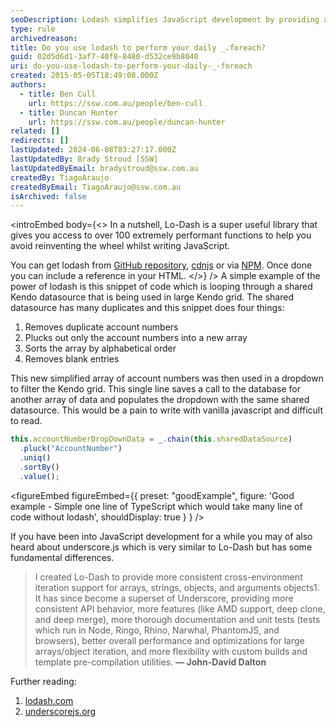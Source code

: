 ```yaml
---
seoDescription: Lodash simplifies JavaScript development by providing a vast array of performant functions to avoid reinventing the wheel, making daily tasks more efficient.
type: rule
archivedreason:
title: Do you use lodash to perform your daily _.foreach?
guid: 02d5d6d1-3af7-40f8-8480-d532ce9b8040
uri: do-you-use-lodash-to-perform-your-daily-_-foreach
created: 2015-05-05T18:49:08.000Z
authors:
  - title: Ben Cull
    url: https://ssw.com.au/people/ben-cull
  - title: Duncan Hunter
    url: https://ssw.com.au/people/duncan-hunter
related: []
redirects: []
lastUpdated: 2024-06-08T03:27:17.000Z
lastUpdatedBy: Brady Stroud [SSW]
lastUpdatedByEmail: bradystroud@ssw.com.au
createdBy: TiagoAraujo
createdByEmail: TiagoAraujo@ssw.com.au
isArchived: false
---
```


<introEmbed
  body={<>
In a nutshell, Lo-Dash is a super useful library that gives you access to over 100 extremely performant functions to help you avoid reinventing the wheel whilst writing JavaScript.

You can get lodash from [GitHub repository](https://github.com/lodash/lodash), [cdnjs](https://cdnjs.com/libraries/lodash.js) or via [NPM](https://www.npmjs.com/package/lodash). Once done you can include a reference in your HTML.
  </>}
/>
A simple example of the power of lodash is this snippet of code which is looping through a shared Kendo datasource that is being used in large Kendo grid. The shared datasource has many duplicates and this snippet does four things:

1. Removes duplicate account numbers
2. Plucks out only the account numbers into a new array
3. Sorts the array by alphabetical order
4. Removes blank entries

This new simplified array of account numbers was then used in a dropdown to filter the Kendo grid. This single line saves a call to the database for another array of data and populates the dropdown with the same shared datasource. This would be a pain to write with vanilla javascript and difficult to read.

```js
this.accountNumberDropDownData = _.chain(this.sharedDataSource)
  .pluck("AccountNumber")
  .uniq()
  .sortBy()
  .value();
```

<figureEmbed figureEmbed={{
  preset: "goodExample",
  figure: 'Good example - Simple one line of TypeScript which would take many line of code without lodash',
  shouldDisplay: true
} } />


If you have been into JavaScript development for a while you may of also heard about underscore.js which is very similar to Lo-Dash but has some fundamental differences.

> I created Lo-Dash to provide more consistent cross-environment iteration support for arrays, strings, objects, and arguments objects1. It has since become a superset of Underscore, providing more consistent API behavior, more features (like AMD support, deep clone, and deep merge), more thorough documentation and unit tests (tests which run in Node, Ringo, Rhino, Narwhal, PhantomJS, and browsers), better overall performance and optimizations for large arrays/object iteration, and more flexibility with custom builds and template pre-compilation utilities.
> **— John-David Dalton**

Further reading:

1. [lodash.com](https://lodash.com/)
2. [underscorejs.org](http://underscorejs.org/)
